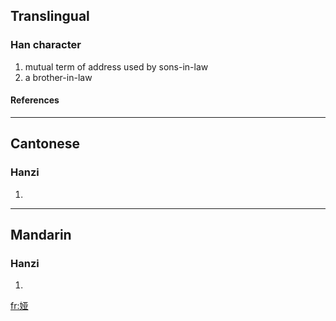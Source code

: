 {{see|婭}}

==Translingual==
===Han character===
{{Han char|rn=38|rad=女|as=06|sn=9|four=|canj=女一廿金 (VMTC)}}
# mutual term of address used by sons-in-law
# a brother-in-law
====References====
{{Han ref|kx=0261.321|hdz=21043.010|uh=5A05|ud=23045}}
----
==Cantonese==
===Hanzi===
{{yue-hanzi|jyut=|y=a3}}
# {{defn|Cantonese}}
----
==Mandarin==
===Hanzi===
{{cmn-hanzi|tra=婭|pin=[[yà]] (ya4)|wg=ya<sup>4</sup>}}
# {{defn|Mandarin}}

[[fr:娅]]